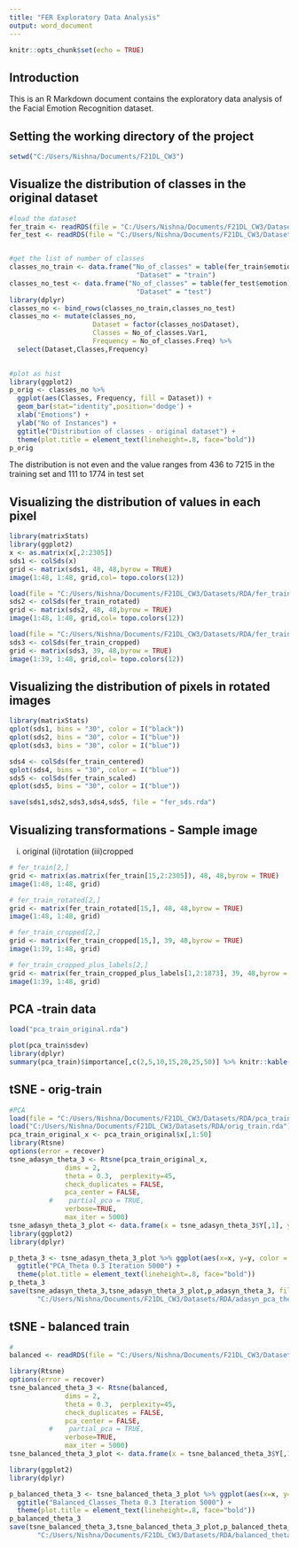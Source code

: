 ---
title: "FER Exploratory Data Analysis"
output: word_document
---

```{r setup, include=FALSE}
knitr::opts_chunk$set(echo = TRUE)
```


## Introduction

This is an R Markdown document contains the exploratory data analysis of the Facial Emotion Recognition dataset.

## Setting the working directory of the project

```{r setwd}
setwd("C:/Users/Nishna/Documents/F21DL_CW3")
```

## Visualize the distribution of classes in the original dataset
```{r main_dataset, echo=FALSE}

#load the dataset
fer_train <- readRDS(file = "C:/Users/Nishna/Documents/F21DL_CW3/Datasets/RDS/fer_train_splitted.Rds")
fer_test <- readRDS(file = "C:/Users/Nishna/Documents/F21DL_CW3/Datasets/RDS/fer_test_splitted.Rds")


#get the list of number of classes
classes_no_train <- data.frame("No_of_classes" = table(fer_train$emotion),
                                "Dataset" = "train")
classes_no_test <- data.frame("No_of_classes" = table(fer_test$emotion),
                                "Dataset" = "test")
library(dplyr)
classes_no <- bind_rows(classes_no_train,classes_no_test)
classes_no <- mutate(classes_no, 
                     Dataset = factor(classes_no$Dataset),
                     Classes = No_of_classes.Var1,
                     Frequency = No_of_classes.Freq) %>% 
  select(Dataset,Classes,Frequency)
  

#plot as hist
library(ggplot2)
p_orig <- classes_no %>% 
  ggplot(aes(Classes, Frequency, fill = Dataset)) +
  geom_bar(stat="identity",position='dodge') +
  xlab("Emotions") +
  ylab("No of Instances") +
  ggtitle("Distribution of classes - original dataset") +
  theme(plot.title = element_text(lineheight=.8, face="bold"))
p_orig
```
The distribution is not even and the value ranges from 436 to 7215 in the training set and 111 to 1774 in test set



## Visualizing the distribution of values in each pixel
```{r, echo=FALSE}
library(matrixStats)
library(ggplot2)
x <- as.matrix(x[,2:2305])
sds1 <- colSds(x)
grid <- matrix(sds1, 48, 48,byrow = TRUE)
image(1:48, 1:48, grid,col= topo.colors(12)) 

load(file = "C:/Users/Nishna/Documents/F21DL_CW3/Datasets/RDA/fer_train_rotated.rda")
sds2 <- colSds(fer_train_rotated)
grid <- matrix(sds2, 48, 48,byrow = TRUE)
image(1:48, 1:48, grid,col= topo.colors(12))

load(file = "C:/Users/Nishna/Documents/F21DL_CW3/Datasets/RDA/fer_train_cropped.rda")
sds3 <- colSds(fer_train_cropped)
grid <- matrix(sds3, 39, 48,byrow = TRUE)
image(1:39, 1:48, grid,col= topo.colors(12))


```
## Visualizing the distribution of pixels in rotated images

```{r, echo=FALSE}
library(matrixStats)
qplot(sds1, bins = "30", color = I("black"))
qplot(sds2, bins = "30", color = I("blue"))
qplot(sds3, bins = "30", color = I("blue"))

sds4 <- colSds(fer_train_centered)
qplot(sds4, bins = "30", color = I("blue"))
sds5 <- colSds(fer_train_scaled)
qplot(sds5, bins = "30", color = I("blue"))

save(sds1,sds2,sds3,sds4,sds5, file = "fer_sds.rda")
```


## Visualizing transformations - Sample image
(i) original
(ii)rotation 
(iii)cropped
```{r, echo=FALSE}
# fer_train[2,]
grid <- matrix(as.matrix(fer_train[15,2:2305]), 48, 48,byrow = TRUE) 
image(1:48, 1:48, grid)

# fer_train_rotated[2,]
grid <- matrix(fer_train_rotated[15,], 48, 48,byrow = TRUE) 
image(1:48, 1:48, grid)

# fer_train_cropped[2,]
grid <- matrix(fer_train_cropped[15,], 39, 48,byrow = TRUE) 
image(1:39, 1:48, grid)

# fer_train_cropped_plus_labels[2,]
grid <- matrix(fer_train_cropped_plus_labels[1,2:1873], 39, 48,byrow = TRUE) 
image(1:39, 1:48, grid)
```

## PCA -train data
```{r}
load("pca_train_original.rda")

plot(pca_train$sdev)
library(dplyr)
summary(pca_train)$importance[,c(2,5,10,15,20,25,50)] %>% knitr::kable()
```

## tSNE - orig-train
```{r, echo=FALSE}
#PCA 
load(file = "C:/Users/Nishna/Documents/F21DL_CW3/Datasets/RDA/pca_train_original.rda")
load("C:/Users/Nishna/Documents/F21DL_CW3/Datasets/RDA/orig_train.rda")
pca_train_original_x <- pca_train_original$x[,1:50]
library(Rtsne)
options(error = recover)
tsne_adasyn_theta_3 <- Rtsne(pca_train_original_x, 
              dims = 2, 
              theta = 0.3,  perplexity=45, 
              check_duplicates = FALSE,
              pca_center = FALSE,
          #    partial_pca = TRUE,
              verbose=TRUE, 
              max_iter = 5000)
tsne_adasyn_theta_3_plot <- data.frame(x = tsne_adasyn_theta_3$Y[,1], y = tsne_adasyn_theta_3$Y[,2], emotion = orig_train[,1])
library(ggplot2)
library(dplyr)

p_theta_3 <- tsne_adasyn_theta_3_plot %>% ggplot(aes(x=x, y=y, color = emotion)) + geom_point() +  
  ggtitle("PCA_Theta 0.3 Iteration 5000") +
  theme(plot.title = element_text(lineheight=.8, face="bold"))
p_theta_3
save(tsne_adasyn_theta_3,tsne_adasyn_theta_3_plot,p_adasyn_theta_3, file =
       "C:/Users/Nishna/Documents/F21DL_CW3/Datasets/RDA/adasyn_pca_theta.rda")
```



## tSNE - balanced train
```{r, echo=FALSE}
# 
balanced <- readRDS(file = "C:/Users/Nishna/Documents/F21DL_CW3/Datasets/RDS/orig_train_balanced.Rds")
```
```{r}
library(Rtsne)
options(error = recover)
tsne_balanced_theta_3 <- Rtsne(balanced, 
              dims = 2, 
              theta = 0.3,  perplexity=45, 
              check_duplicates = FALSE,
              pca_center = FALSE,
          #    partial_pca = TRUE,
              verbose=TRUE, 
              max_iter = 5000)
tsne_balanced_theta_3_plot <- data.frame(x = tsne_balanced_theta_3$Y[,1], y = tsne_balanced_theta_3$Y[,2], emotion = balanced[,51])

```
```{r, echo=FALSE}
library(ggplot2)
library(dplyr)

p_balanced_theta_3 <- tsne_balanced_theta_3_plot %>% ggplot(aes(x=x, y=y, color = emotion)) + geom_point() +  
  ggtitle("Balanced_Classes_Theta 0.3 Iteration 5000") +
  theme(plot.title = element_text(lineheight=.8, face="bold"))
p_balanced_theta_3
save(tsne_balanced_theta_3,tsne_balanced_theta_3_plot,p_balanced_theta_3, file =
       "C:/Users/Nishna/Documents/F21DL_CW3/Datasets/RDA/balanced_theta.rda")
```
